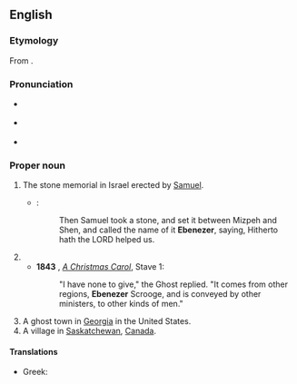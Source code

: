 ==English==
{{wikipedia}}

===Etymology===
From {{etyl|he|en}} {{m|he|אֶבֶן הָעֵזֶר||stone of help|tr=éven-ha`éizer}}.

===Pronunciation===
* {{a|GA}} {{IPA|/ɛbəˈnizɚ/|lang=en}}
* {{a|RP}} {{IPA|/ɛbəˈniːzə/|lang=en}}
* {{rhymes|iːzə(ɹ)|lang=en}}

===Proper noun===
{{en-proper noun}}

# {{lb|en|biblical}} The stone memorial in Israel erected by [[Samuel]].
#* {{RQ:Authorized Version|1 Samuel|7|12}}:
#*: Then Samuel took a stone, and set it between Mizpeh and Shen, and called the name of it '''Ebenezer''', saying, Hitherto hath the LORD helped us.
# {{non-gloss definition|{{given name|male|from=Hebrew}} taken up by [[Puritans]] in the 17th century.}}
#* '''1843''' {{w|Charles Dickens}}, ''[[s:A Christmas Carol|A Christmas Carol]]'', Stave 1:
#*: "I have none to give," the Ghost replied. "It comes from other regions, '''Ebenezer''' Scrooge, and is conveyed by other ministers, to other kinds of men."
# A ghost town in [[Georgia]] in the United States.
# A village in [[Saskatchewan]], [[Canada]].

====Translations====
{{trans-top|male given name}}
* Greek: {{t|el|Εμπενίζερ}}
{{trans-mid}}
{{trans-bottom}}

{{topics|en|Villages|Georgia (United States of America)|Saskatchewan}}